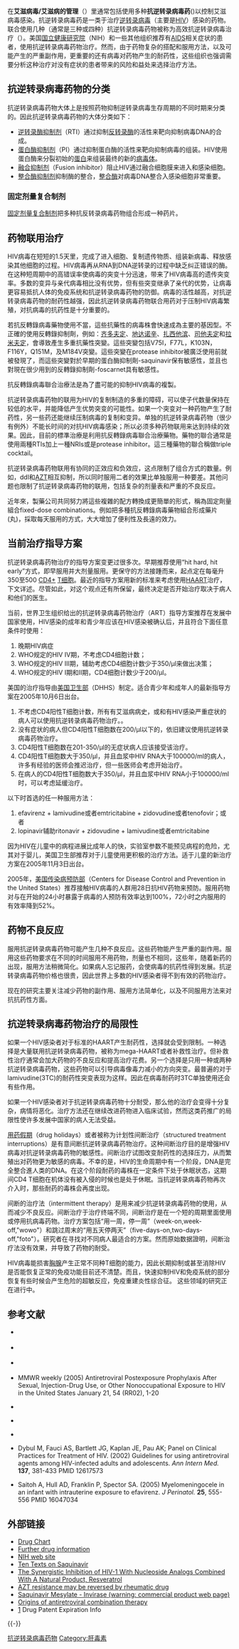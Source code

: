 {{Medical}}
{{noteTA
|T=zh-hans:抗逆转录病毒药物; zh-hant:抗反轉錄病毒藥物;
|1=zh-hans:逆转录; zh-hant:反轉錄;
}}

在'''艾滋病毒/艾滋病的管理'''（{{lang-en|management of HIV/AIDS}}）里通常包括使用多种'''抗逆转录病毒药'''({{lang-en|antiretroviral drugs}})以控制艾滋病毒感染。抗逆转录病毒药是一类于治疗[[逆转录病毒|逆转录病毒]]（主要是[[HIV|HIV]]）感染的药物。联合使用几种（通常是三种或四种）抗逆转录病毒药物被称为高效抗逆转录病毒治疗（{{lang-en|Highly Active Anti-Retroviral Therapy，HAART}}）。美国[[國立健康研究院_(美國)|国立健康研究院]]（NIH）和一些其他组织推荐有[[AIDS|AIDS]]相关症状的患者，使用抗逆转录病毒药物治疗。然而，由于药物复杂的搭配和服用方法，以及可能产生的严重副作用，更重要的还有病毒对药物产生的耐药性，这些组织也强调需要分析这种治疗对没有症状的患者带来的风险和益处来选择治疗方法。

==抗逆转录病毒药物的分类==
抗逆转录病毒药物大体上是按照药物抑制逆转录病毒生存周期的不同时期来分类的。因此抗逆转录病毒药物的大体分类如下：
*[[逆转录酶抑制剂|逆转录酶抑制剂]]（RTI）通过抑制[[反转录酶|反转录酶]]的活性来靶向抑制病毒DNA的合成。
*[[蛋白酶抑制剂|蛋白酶抑制剂]]（PI）通过抑制蛋白酶的活性来靶向抑制病毒的组装。HIV使用蛋白酶来分裂初始的[[蛋白|蛋白]]来组装最终的新的[[病毒体|病毒体]]。
*[[融合抑制剂|融合抑制剂]]（Fusion inhibitor）阻止HIV通过融合细胞膜来进入和感染细胞。
*[[整合酶抑制剂|整合酶抑制剂]]抑制酶的整合，[[整合酶|整合酶]]对病毒DNA整合入感染细胞非常重要。

===固定剂量复合制剂===
[[固定剂量复合制剂|固定剂量复合制剂]]把多种抗反转录病毒药物组合形成一种药片。

==药物联用治疗==
HIV病毒在短短的1.5天里，完成了进入细胞、复制遗传物质、组装新病毒、释放感染其他细胞的过程。HIV病毒再从RNA到DNA逆转录的过程中缺乏纠正错误的酶。在这种短周期中的高错误率使病毒的突变十分迅速，带来了HIV病毒高的遗传突变率。多数的变异与亲代病毒相比没有优势，但有些突变继承了亲代的优势，让病毒更容易抵抗人体的免疫系统和抗逆转录病毒药物的防御。病毒的活性越高，对抗逆转录病毒药物的耐药性越强，因此抗逆转录病毒药物联合用药对于压制HIV病毒繁殖，对抗病毒的抗药性是十分重要的。

若抗反轉錄病毒藥物使用不當，這些抗藥性的病毒株會快速成為主要的基因型。不正確的使用反轉錄抑制劑，例如：[[齐多夫定|齐多夫定]]、[[地达诺辛|地达诺辛]]、[[扎西他滨|扎西他滨]]、[[司他夫定|司他夫定]]和[[拉米夫定|拉米夫定]]，會導致產生多重抗藥性突變。這些突變包括V75I，F77L，K103N，F116Y，Q151M，及M184V突變。這些突變在protease inhibitor被廣泛使用前就被發現了，而這些突變對於早期的蛋白酶抑制劑-saquinavir保有敏感性，並且也對現在很少用到的反轉錄抑制劑-foscarnet具有敏感性。

抗反轉錄病毒聯合治療法是為了盡可能的抑制HIV病毒的複製。

抗逆转录病毒药物的联用为HIV的复制制造的多重的障碍，可以使子代数量保持在较低的水平，并能降低产生优势突变的可能性。如果一个突变对一种药物产生了耐药性，另一些药还能继续压制病毒的复制和变异。单独的抗逆转录病毒药物（很少有例外）不能长时间的对抗HIV病毒感染；所以必须多种药物联用来达到持续的效果。因此，目前的標準治療是利用抗反轉錄病毒聯合治療藥物。藥物的聯合通常是使用兩種RTIs加上一種NRIs或是protease inhibitor。這三種藥物的聯合稱做triple cocktail。

抗逆转录病毒药物联用有协同的正效应和负效应，这点限制了组合方式的数量。例如，ddl和[[AZT|AZT]]相互抑制，所以同时服用二者的效果比单独服用一种要差。其他问题也限制了抗逆转录病毒药物的联用，包括复杂的剂量表和严重的不良反应。

近年來，製藥公司共同努力將這些複雜的配方轉換成更簡單的形式，稱為固定劑量組合fixed-dose combinations。例如把多種抗反轉錄病毒藥物組合形成藥片(丸)，採取每天服用的方式，大大增加了便利性及長遠的效力。

==当前治疗指导方案==
抗逆转录病毒药物治疗的指导方案变更过很多次。早期推荐使用“hit hard, hit early”方式，即早服用并大剂量服用。更保守的方法接踵而来，起点定在每毫升350至500 [[CD4|CD4+]] [[T细胞|T细胞]]。最近的指导方案用新的标准来考虑使用[[HAART|HAART]]治疗，下文详述。尽管如此，对这个观点还有所保留，最终决定是否开始治疗取决于病人和他们的医生。

当前，世界卫生组织给出的抗逆转录病毒药物治疗（ART）指导方案推荐在发展中国家使用，HIV感染的成年和青少年应该在HIV感染被确认后，并且符合下面任意条件时使用{{ref|2003Who}}：
#晚期HIV病症
#WHO规定的HIV IV期，不考虑CD4细胞计数；
#WHO规定的HIV III期，辅助考虑CD4细胞计数少于350/µl来做出决策；
#WHO规定的HIV I期和II期，CD4细胞计数少于200/µl。

美国的治疗指导由[[美国卫生部|美国卫生部]]（DHHS）制定。适合青少年和成年人的最新指导方案在2005年10月6日出台。
#不考虑CD4阳性T细胞计数，所有有艾滋病病史，或和有HIV感染严重症状的病人可以使用抗逆转录病毒药物治疗。。
#没有症状的病人但CD4阳性T细胞数在200/µl以下的，依旧建议使用抗逆转录病毒药物治疗。
#CD4阳性T细胞数在201-350/µl的无症状病人应该接受该治疗。
#CD4阳性T细胞数大于350/µl，并且血浆中HIV RNA大于100000/ml的病人，许多有经验的医师会推迟治疗，但一些医师会考虑开始治疗。
#在病人的CD4阳性T细胞数大于350/µl，并且血浆中HIV RNA小于100000/ml时，可以考虑延缓治疗。
以下时首选的任一种服用方法{{ref|2005DhhsHivTreatment}}：
#efavirenz + lamivudine或者emtricitabine + zidovudine或者tenofovir；或者
#lopinavir辅助ritonavir + zidovudine + lamivudine或者emtricitabine
因为HIV在儿童中的病程进展比成年人的快，实验室参数不能预见病程的危险，尤其对于婴儿，美国卫生部推荐对于儿童使用更积极的治疗方法。适于儿童的新治疗方案在2005年11月3日出台{{ref|2005dhhsHivChildren}}。

2005年，[[美國疾病控制與預防中心|美国传染病预防部]]（Centers for Disease Control and Prevention in the United States）推荐接触HIV病毒的人群用28日抗HIV药物来预防{{ref|2005mmwrProphylaxis}}。服用药物对与在开始的24小时暴露于病毒的人预防有效率达到100%，72小时之内服用的有效率降到52%。

==药物不良反应==
服用抗逆转录病毒药物可能产生几种不良反应。这些药物能产生严重的副作用。服用这些药物要求在不同的时间服用不用药物，剂量也不相同，这些年，随着新药的出现，服用方法稍微简化{{ref|Dybul}}。如果病人忘记服药，会使病毒的抗药性得到发展。抗逆转录病毒药物价格也很贵，因此世界上多数的HIV感染者得不到有效的药物治疗。

现在的研究主要关注减少药物的副作用、服用方法简单化，以及不同服用方法来对抗抗药性方面。
==抗逆转录病毒药物治疗的局限性==
如果一个HIV感染者对于标准的HAART产生耐药性，选择就会受到限制。一种选择是大量联用抗逆转录病毒药物，被称为mega-HAART或者补救性治疗。但补救性治疗通常会加大药物的不良反应和提高治疗花费。另一个选择是只用一种或两种抗逆转录病毒药物，这些药物可以引导病毒像毒力减小的方向突变。最普遍的对于lamivudine(3TC)的耐药性突变表现为这样。因此在病毒耐药时3TC单独使用还会有些作用。

如果一个HIV感染者对于抗逆转录病毒药物十分耐受，那么他的治疗会变得十分复杂，病情将恶化。治疗方法还在继续改进药物进入临床试验，然而这类药推广的局限性使许多发展中国家的病人无法受益。

[[用药假期|用药假期]]（drug holidays）或者被称为计划性间断治疗（structured treatment interruptions）是有意间断抗逆转录病毒药物治疗。这种间断治疗目的是增强HIV病毒对抗逆转录病毒药物的敏感性。间断治疗试图改变耐药性的选择压力，从而繁殖出对药物更为敏感的病毒。不幸的是，HIV的生命周期中有一个阶段，DNA是完全整合進人类的DNA。在这个阶段耐药的毒株在一定条件下处于休眠状态，这期间CD4 T细胞在机体没有被入侵的时候也是处于休眠。当抗逆转录病毒药物再次介入时，那些耐药的毒株会再度出现。

间断的治疗法（intermittent therapy）是用来减少抗逆转录病毒药物的使用，从而减少不良反应。间断治疗于治疗终端不同，间断治疗是在一个短的周期里面使用或停用抗病毒药物。治疗方案包括“用一周，停一周”（week-on,week-off,"wowo"）和跳过周末的“用五天停两天”（five-days-on,two-days-off,"foto"）。研究者在寻找对不同病人最适合的方案。然而原始数据證明，间断治疗法没有效果，并导致了药物的耐受。

HIV病毒能损害[[胸腺|胸腺]]产生正常不同种T细胞的能力，因此长期抑制或甚至消除HIV是否能恢复正常的免疫功能目前还不清楚。而且，快速抑制HIV和免疫系统的部分恢复有些时候会产生危险的超敏反应，免疫重建炎性综合征。
这些领域的研究正在进行中。

==参考文献==
{{refbegin|2}}
* {{note|2003Who}} {{cite web
| author=[[世界卫生组织|世界卫生组织]]
| year=2003年
| url=http://www.who.int/hiv/pub/prev_care/en/arvrevision2003en.pdf
| title=Scaling up retroviral therapy in resource limited settings
| accessdate=2006-01-17
| archive-date=2021-01-26
| archive-url=https://web.archive.org/web/20210126031956/https://www.who.int/hiv/pub/prev_care/en/arvrevision2003en.pdf
| dead-url=no
}}
* {{note|2005DhhsHivTreatment}} {{cite web
| author=Panel on Clinical Practices for Treatment of HIV Infection
| publisher=[[Department_of_Health_and_Human_Services|Department of Health and Human Services]]
| year=October 6, 2005
| url=http://aidsinfo.nih.gov/ContentFiles/AdultandAdolescentGL.pdf
| title=Guidelines for the Use of Antiretroviral Agents in HIV-1-Infected Adults and Adolescents
| accessdate=2006-01-17
| archive-date=2012-04-03
| archive-url=https://web.archive.org/web/20120403214446/http://www.aidsinfo.nih.gov/ContentFiles/AdultandAdolescentGL.pdf
| dead-url=no
}}
* {{note|2005dhhsHivChildren}} {{cite web
 |author      = Working Group on Antiretroviral Therapy and Medical Management of HIV-Infected Children
 |publisher   = [[Department_of_Health_and_Human_Services|Department of Health and Human Services]]
 |year        = November 3, 2005
 |url         = http://www.aidsinfo.nih.gov/ContentFiles/PediatricGuidelines_PDA.pdf
 |title       = Guidelines for the Use of Antiretroviral Agents in Pediatric HIV Infection
 |accessdate  = 2006-01-17
 |deadurl     = yes
 |archiveurl  = https://web.archive.org/web/20120515110458/http://www.aidsinfo.nih.gov/ContentFiles/PediatricGuidelines_PDA.pdf
 |archivedate = 2012年5月15日
}}
* {{note|2005mmwrProphylaxis}}MMWR weekly (2005) Antiretroviral Postexposure Prophylaxis After Sexual, Injection-Drug Use, or Other Nonoccupational Exposure to HIV in the United States  January 21, 54 (RR02), 1-20
* {{note|uCalAntiviralAdverseEvents}} {{cite web
| publisher=University of California San Francisco
| year=August 2004, July 2005
| url=http://hivinsite.ucsf.edu/InSite?page=ar-05-01
| title=Adverse Events of Antiretroviral Drugs
| accessdate=2006-01-07
| author=Ian McNicholl
| archive-date=2020-10-31
| archive-url=https://web.archive.org/web/20201031122409/http://hivinsite.ucsf.edu/insite?page=ar-05-01
| dead-url=no
}}
* {{note|2002nihGuidelines}} {{cite web
 | url=http://www.ncbi.nlm.nih.gov/entrez/query.fcgi?cmd=retrieve&db=pubmed&list_uids=12617573&dopt=Abstract
 | title=Guidelines for using antiretroviral agents among HIV-infected adults and adolescents
 | accessdate=2006-01-09
 | year=2002-09-03
 | author=Panel on Clinical Practices for Treatment of HIV
 | publisher=PubMed and National Institutes of Health
}}
* {{note|DhhsHivTreatment}} {{cite web
 |author      = [[Department_of_Health_and_Human_Services|Department of Health and Human Services]]
 |publisher   = 
 |year        = January 2005
 |url         = http://www.hab.hrsa.gov/tools/HIVpocketguide05/PktGARTtables.htm
 |title       = A Pocket Guide to Adult HIV/AIDS Treatment January 2005 edition
 |accessdate  = 2006-01-17
 |deadurl     = yes
 |archiveurl  = https://web.archive.org/web/20051223214304/http://www.hab.hrsa.gov/tools/HIVpocketguide05/PktGARTtables.htm
 |archivedate = 2005-12-23
}}
* {{note|Dybul}} Dybul M, Fauci AS, Bartlett JG, Kaplan JE, Pau AK; Panel on Clinical Practices for Treatment of HIV. (2002) Guidelines for using antiretroviral agents among HIV-infected adults and adolescents. ''Ann Intern Med.'' '''137''', 381-433 PMID 12617573
* {{note|Saitoh}} Saitoh A, Hull AD, Franklin P, Spector SA. (2005) Myelomeningocele in an infant with intrauterine exposure to efavirenz.  ''J Perinatol.'' '''25''', 555-556 PMID 16047034
{{refend}}

== 外部链接 ==
* [https://web.archive.org/web/20060323201456/http://www.aidsmeds.com/lessons/DrugChart.htm Drug Chart]
* [http://www.aidsmeds.com/ Further drug information]
* [http://www.AIDSinfo.nih.gov/ NIH web site] {{Wayback|url=http://www.aidsinfo.nih.gov/ |date=20210322035857 }}
* [https://web.archive.org/web/20060214020555/http://www.aidsinfonyc.org/tag/tx/saquinavirten.html Ten Texts on Saquinavir]
* [https://web.archive.org/web/20060221184321/http://www.retroconference.org/2000/abstracts/509.htm The Synergistic Inhibition of HIV-1 With Nucleoside Analogs Combined With A Natural Product, Resveratrol]
* [https://web.archive.org/web/20040702083640/http://www.aidsmap.com/news/newsdisplay2.asp?newsId=2161 AZT resistance may be reversed by rheumatic drug]
* [https://web.archive.org/web/20170703211615/http://www.inviraseinfo.com/ Saquinavir Mesylate - Invirase (warning: commercial product web page)]
* [https://web.archive.org/web/20040118031924/http://www.aegis.com/pubs/atn/1993/ATN17001.html Origins of antiretroviral combination therapy]
* [http://www.cptech.org/ip/health/aids/druginfo.html] {{Wayback|url=http://www.cptech.org/ip/health/aids/druginfo.html |date=20210309192120 }} Drug Patent Expiration Info

{{-}}
{{抗逆转录病毒药物}}
{{国家基本药物目录/抗微生物药|nocat}}

[[Category:抗逆转录病毒药物|]]
[[Category:肝毒素|Category:肝毒素]]